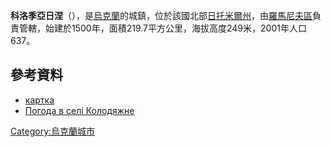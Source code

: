 {{coord|50|4|16|N|27|41|58|E|scale:30000|display=title}}

'''科洛季亞日涅'''（{{lang-uk|Колодяжне}}），是[[烏克蘭|烏克蘭]]的城鎮，位於該國北部[[日托米爾州|日托米爾州]]，由[[羅馬尼夫區|羅馬尼夫區]]負責管轄，始建於1500年，面積219.7平方公里，海拔高度249米，2001年人口637。

==參考資料==
*[http://gska2.rada.gov.ua/pls/z7502/A005?rdat1=03.01.2009&rf7571=42202 картка]{{dead link|date=2018年4月 |bot=InternetArchiveBot |fix-attempted=yes }}
* [http://weather.in.ua/ua/zhitomirskaja/11109 Погода в селі Колодяжне] {{Wayback|url=http://weather.in.ua/ua/zhitomirskaja/11109 |date=20190221000435 }}

{{Ukraine-geo-stub}}
[[Category:烏克蘭城市|Category:烏克蘭城市]]